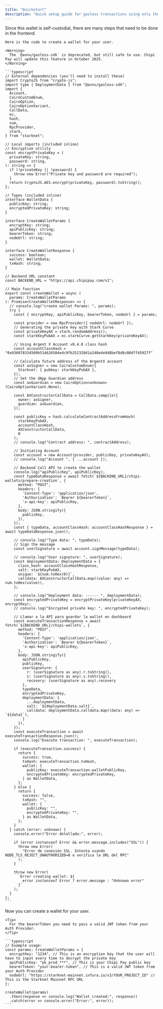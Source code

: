 ```yaml
---
title: "Quickstart"
description: "Quick setup guide for gasless transactions using only the Chipi API"
---
```



<Steps>
  <SetupJWKSSnippet />
  <GetPublicKeySnippet />
  
  <Step title="Frontend Code to create a wallet" titleSize="h2">
    Since this wallet is self-custodial, there are many steps that need to be done in the frontend.

    Here is the code to create a wallet for your user.

    <Warning>
      The `@avnu/gasless-sdk` is deprecated, but still safe to use. Chipi Pay will update this feature in October 2025.
    </Warning>

    ```typescript
    // External dependencies (you'll need to install these)
    import CryptoJS from "crypto-js";
    import type { DeploymentData } from "@avnu/gasless-sdk";
    import {
      Account,
      CairoCustomEnum,
      CairoOption,
      CairoOptionVariant,
      CallData,
      ec,
      hash,
      num,
      RpcProvider,
      stark,
    } from "starknet";

    // Local imports (included inline)
    // Encryption utility
    const encryptPrivateKey = (
      privateKey: string,
      password: string,
    ): string => {
      if (!privateKey || !password) {
        throw new Error("Private key and password are required");
      }
      return CryptoJS.AES.encrypt(privateKey, password).toString();
    };

    // Types (included inline)
    interface WalletData {
      publicKey: string;
      encryptedPrivateKey: string;
    }

    interface CreateWalletParams {
      encryptKey: string;
      apiPublicKey: string;
      bearerToken: string;
      nodeUrl: string;
    }

    interface CreateWalletResponse {
      success: boolean;
      wallet: WalletData;
      txHash: string;
    }

    // Backend URL constant
    const BACKEND_URL = "https://api.chipipay.com/v1";

    // Main function
    export const createWallet = async (
      params: CreateWalletParams
    ): Promise<CreateWalletResponse> => {
      // console.log("create wallet Params: ", params);
      try {
        const { encryptKey, apiPublicKey, bearerToken, nodeUrl } = params;
       
        const provider = new RpcProvider({ nodeUrl: nodeUrl });
        // Generating the private key with Stark Curve
        const privateKeyAX = stark.randomAddress();
        const starkKeyPubAX = ec.starkCurve.getStarkKey(privateKeyAX);

        // Using Argent X Account v0.4.0 class hash
        const accountClassHash = "0x036078334509b514626504edc9fb252328d1a240e4e948bef8d0c08dff45927f"
      
        // Calculate future address of the ArgentX account
        const axSigner = new CairoCustomEnum({
          Starknet: { pubkey: starkKeyPubAX },
        });
        // Set the dApp Guardian address
        const axGuardian = new CairoOption<unknown>(CairoOptionVariant.None);

        const AXConstructorCallData = CallData.compile({
          owner: axSigner,
          guardian: axGuardian,
        });

        const publicKey = hash.calculateContractAddressFromHash(
          starkKeyPubAX,
          accountClassHash,
          AXConstructorCallData,
          0
        );
        // console.log("Contract address: ", contractAddress);
       
        // Initiating Account
        const account = new Account(provider, publicKey, privateKeyAX);
        // console.log("Account ", { ...account });

        // Backend Call API to create the wallet
        console.log("apiPublicKey", apiPublicKey);
        const typeDataResponse = await fetch(`${BACKEND_URL}/chipi-wallets/prepare-creation`, {
          method: "POST",
          headers: {
            'Content-Type': 'application/json',
            'Authorization': `Bearer ${bearerToken}`,
            'x-api-key': apiPublicKey,
          },
          body: JSON.stringify({
            publicKey,
          }),
        });
        const { typeData, accountClassHash: accountClassHashResponse } = await typeDataResponse.json();

        // console.log("Type data: ", typeData);
        // Sign the message
        const userSignature = await account.signMessage(typeData);

        // console.log("User signature: ", userSignature);
        const deploymentData: DeploymentData = {
          class_hash: accountClassHashResponse,
          salt: starkKeyPubAX,
          unique: `${num.toHex(0)}`,
          calldata: AXConstructorCallData.map((value: any) => num.toHex(value)),
        };

        // console.log("Deployment data: ------ ", deploymentData);
        const encryptedPrivateKey = encryptPrivateKey(privateKeyAX, encryptKey);
        // console.log("Encrypted private key: ", encryptedPrivateKey);

        // Llamar a la API para guardar la wallet en dashboard
        const executeTransactionResponse = await fetch(`${BACKEND_URL}/chipi-wallets`, {
          method: "POST",
          headers: {
            'Content-Type': 'application/json',
            'Authorization': `Bearer ${bearerToken}`,
            'x-api-key': apiPublicKey,
          },
          body: JSON.stringify({
            apiPublicKey,
            publicKey,
            userSignature: {
              r: (userSignature as any).r.toString(),
              s: (userSignature as any).s.toString(),
              recovery: (userSignature as any).recovery
            },
            typeData,
            encryptedPrivateKey,
            deploymentData: {
              ...deploymentData,
              salt: `${deploymentData.salt}`,
              calldata: deploymentData.calldata.map((data: any) => `${data}`),
            }
          }),
        });
        const executeTransaction = await executeTransactionResponse.json();
        console.log("Execute transaction: ", executeTransaction);

        if (executeTransaction.success) {
          return {
            success: true,
            txHash: executeTransaction.txHash,
            wallet: {
              publicKey: executeTransaction.walletPublicKey,
              encryptedPrivateKey: encryptedPrivateKey,
            } as WalletData,
          };
        } else {
          return {
            success: false,
            txHash: "",
            wallet: {
              publicKey: "",
              encryptedPrivateKey: "",
            } as WalletData,
          };
        }
      } catch (error: unknown) {
        console.error("Error detallado:", error);

        if (error instanceof Error && error.message.includes("SSL")) {
          throw new Error(
            "Error de conexión SSL. Intenta usando NODE_TLS_REJECT_UNAUTHORIZED=0 o verifica la URL del RPC"
          );
        }

        throw new Error(
          `Error creating wallet: ${
            error instanceof Error ? error.message : "Unknown error"
          }`
        );
      }
    };
    ```
  </Step>

  <Step title="Create a Wallet" titleSize="h2">
    Now you can create a wallet for your user.
  
    <Tip>
      For the bearerToken you need to pass a valid JWT token from your Auth Provider.
    </Tip>

    ```typescript
    // Example usage:
    const params: CreateWalletParams = {
      encryptKey: "1234", // This is an encryption key that the user will have to input every time to decrypt the private key
      apiPublicKey: "pk_prod_***", // This is your Chipi Pay public key
      bearerToken: "your-bearer-token", // This is a valid JWT token from your Auth Provider
      nodeUrl: "https://starknet-mainnet.infura.io/v3/YOUR_PROJECT_ID" // This is the Starknet Mainnet RPC URL
    };

    createWallet(params)
      .then(response => console.log("Wallet created:", response))
      .catch(error => console.error("Error:", error));
    ```
  </Step>
</Steps>